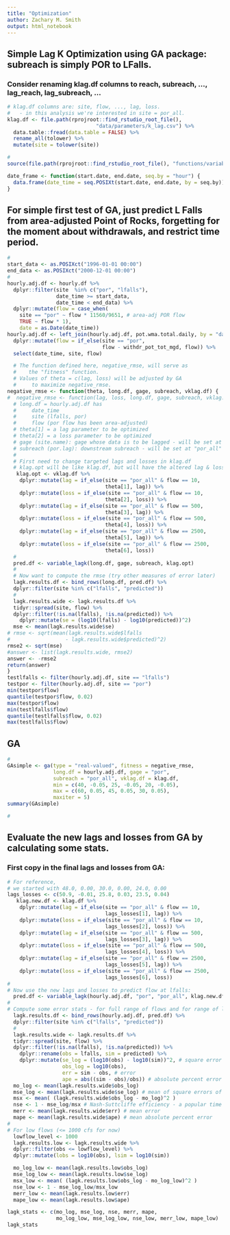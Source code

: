 ```yaml
---
title: "Optimization"
author: Zachary M. Smith
output: html_notebook
---
```


## Simple Lag K Optimization using GA package: subreach is simply POR to LFalls.
### Consider renaming klag.df columns to reach, subreach, ..., lag_reach, lag_subreach, ...
```r
# klag.df columns are: site, flow, ..., lag, loss.
#   - in this analysis we're interested in site = por_all.
klag.df <- file.path(rprojroot::find_rstudio_root_file(),
                             "data/parameters/k_lag.csv") %>% 
  data.table::fread(data.table = FALSE) %>%
  rename_all(tolower) %>%
  mutate(site = tolower(site))
```

```r
# 
source(file.path(rprojroot::find_rstudio_root_file(), "functions/variable_lagk_func_test.R"))
```

```r
date_frame <- function(start.date, end.date, seq.by = "hour") {
  data.frame(date_time = seq.POSIXt(start.date, end.date, by = seq.by))
}
```
## For simple first test of GA, just predict L Falls from area-adjusted Point of Rocks, forgetting for the moment about withdrawals, and restrict time period.
```r
# 
start_data <- as.POSIXct("1996-01-01 00:00")
end_data <- as.POSIXct("2000-12-01 00:00")
#
hourly.adj.df <- hourly.df %>%
  dplyr::filter(site  %in% c("por", "lfalls"),
                date_time >= start_data, 
                date_time < end_data) %>%
  dplyr::mutate(flow = case_when(
    site == "por" ~ flow * 11560/9651, # area-adj POR flow
    TRUE ~ flow * 1),
    date = as.Date(date_time))
hourly.adj.df <- left_join(hourly.adj.df, pot.wma.total.daily, by = "date") %>%
  dplyr::mutate(flow = if_else(site == "por",
                               flow - withdr_pot_tot_mgd, flow)) %>%
  select(date_time, site, flow)
```

```r
  # The function defined here, negative_rmse, will serve as 
  #    the "fitness" function.
  # Values of theta = c(lag, loss) will be adjusted by GA 
  #     to maximize negative_rmse.
negative_rmse <- function(theta, long.df, gage, subreach, vklag.df) {
#  negative_rmse <- function(lag, loss, long.df, gage, subreach, vklag.df) {
  # long.df = hourly.adj.df has 
  #     date_time
  #     site (lfalls, por)
  #     flow (por flow has been area-adjusted)
  # theta[1] = a lag parameter to be optimized
  # theta[2] = a loss parameter to be optimized
  # gage (site.name): gage whose data is to be lagged - will be set at "por""
  # subreach (por.lag): downstream subreach - will be set at "por_all"
  #
  # First need to change targeted lags and losses in klag.df
  # klag.opt will be like klag.df, but will have the altered lag & loss
   klag.opt <- vklag.df %>%
    dplyr::mutate(lag = if_else(site == "por_all" & flow == 10, 
                                theta[1], lag)) %>%
    dplyr::mutate(loss = if_else(site == "por_all" & flow == 10, 
                                theta[2], loss)) %>%
    dplyr::mutate(lag = if_else(site == "por_all" & flow == 500, 
                                theta[3], lag)) %>%
    dplyr::mutate(loss = if_else(site == "por_all" & flow == 500, 
                                theta[4], loss)) %>%
    dplyr::mutate(lag = if_else(site == "por_all" & flow == 2500, 
                                theta[5], lag)) %>%
    dplyr::mutate(loss = if_else(site == "por_all" & flow == 2500, 
                                theta[6], loss))
  #
  pred.df <- variable_lagk(long.df, gage, subreach, klag.opt)
  #
  # Now want to compute the rmse (try other measures of error later)
  lagk.results.df <- bind_rows(long.df, pred.df) %>%
  dplyr::filter(site %in% c("lfalls", "predicted"))
  #
  lagk.results.wide <- lagk.results.df %>%
  tidyr::spread(site, flow) %>%
  dplyr::filter(!is.na(lfalls), !is.na(predicted)) %>%
    dplyr::mutate(se = (log10(lfalls) - log10(predicted))^2)
  mse <- mean(lagk.results.wide$se)
# rmse <- sqrt(mean(lagk.results.wide$lfalls
#                  - lagk.results.wide$predicted)^2)
rmse2 <- sqrt(mse)
#answer <- list(lagk.results.wide, rmse2)
answer <- -rmse2
return(answer)
}
testlfalls <- filter(hourly.adj.df, site == "lfalls")
testpor <- filter(hourly.adj.df, site == "por")
min(testpor$flow)
quantile(testpor$flow, 0.02)
max(testpor$flow)
min(testlfalls$flow)
quantile(testlfalls$flow, 0.02)
max(testlfalls$flow)


```

## GA
```r
#
GAsimple <- ga(type = "real-valued", fitness = negative_rmse,
               long.df = hourly.adj.df, gage = "por", 
               subreach = "por_all", vklag.df = klag.df,
               min = c(40, -0.05, 25, -0.05, 20, -0.05), 
               max = c(60, 0.05, 45, 0.05, 30, 0.05),
               maxiter = 5)
summary(GAsimple)
```

```r
#

```
## Evaluate the new lags and losses from GA by calculating some stats.
### First copy in the final lags and losses from GA:
```r
# For reference, 
# we started with 48.0, 0.00, 30.0, 0.00, 24.0, 0.00
lags_losses <- c(50.9, -0.01, 25.8, 0.03, 23.5, 0.04)
   klag.new.df <- klag.df %>%
    dplyr::mutate(lag = if_else(site == "por_all" & flow == 10, 
                                lags_losses[1], lag)) %>%
    dplyr::mutate(loss = if_else(site == "por_all" & flow == 10, 
                                lags_losses[2], loss)) %>%
    dplyr::mutate(lag = if_else(site == "por_all" & flow == 500, 
                                lags_losses[3], lag)) %>%
    dplyr::mutate(loss = if_else(site == "por_all" & flow == 500, 
                                lags_losses[4], loss)) %>%
    dplyr::mutate(lag = if_else(site == "por_all" & flow == 2500, 
                                lags_losses[5], lag)) %>%
    dplyr::mutate(loss = if_else(site == "por_all" & flow == 2500, 
                                lags_losses[6], loss))
# 
# Now use the new lags and losses to predict flow at lfalls:
  pred.df <- variable_lagk(hourly.adj.df, "por", "por_all", klag.new.df)
#
# Compute some error stats - for full range of flows and for range of low flows:
  lagk.results.df <- bind_rows(hourly.adj.df, pred.df) %>%
  dplyr::filter(site %in% c("lfalls", "predicted"))
  #
  lagk.results.wide <- lagk.results.df %>%
  tidyr::spread(site, flow) %>%
  dplyr::filter(!is.na(lfalls), !is.na(predicted)) %>%
    dplyr::rename(obs = lfalls, sim = predicted) %>%
    dplyr::mutate(se_log = (log10(obs) - log10(sim))^2, # square error of logs
                  obs_log = log10(obs),
                  err = sim - obs, # error
                  ape = abs((sim - obs)/obs)) # absolute percent error
  mo_log <- mean(lagk.results.wide$obs_log)
  mse_log <- mean(lagk.results.wide$se_log) # mean of square errors of logs
  msx <- mean( (lagk.results.wide$obs_log - mo_log)^2 )
  nse <- 1 - mse_log/msx # Nash-Suttcliffe efficiency - a popular time series model error
  merr <- mean(lagk.results.wide$err) # mean error
  mape <- mean(lagk.results.wide$ape) # mean absolute percent error
#
# For low flows (<= 1000 cfs for now)  
  lowflow_level <- 1000
  lagk.results.low <- lagk.results.wide %>%
  dplyr::filter(obs <= lowflow_level) %>%
  dplyr::mutate(lobs = log10(obs), lsim = log10(sim))

  mo_log_low <- mean(lagk.results.low$obs_log)
  mse_log_low <- mean(lagk.results.low$se_log)
  msx_low <- mean( (lagk.results.low$obs_log - mo_log_low)^2 )
  nse_low <- 1 - mse_log_low/msx_low
  merr_low <- mean(lagk.results.low$err)
  mape_low <- mean(lagk.results.low$ape)

lagk_stats <- c(mo_log, mse_log, nse, merr, mape,
                mo_log_low, mse_log_low, nse_low, merr_low, mape_low)
lagk_stats

```
## 
